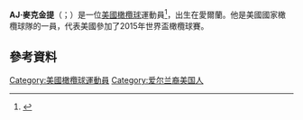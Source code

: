 {{blpsources|time=2015-11-21T16:42:58+00:00}}
{{expand|time=2015-11-21T16:42:58+00:00}}
'''AJ·麥克金提'''（{{lang-en|AJ MacGinty}}；{{bd|1990年|2月26日}}）是一位[[美國|美國]][[橄欖球|橄欖球]]運動員<ref>{{cite web|title=Dublin native MacGinty makes USA debut at out-half against Samoa|url=http://www.the42.ie/aj-macginty-usa-debut-dublin-blackrock-2226311-Jul2015/|website=The42|accessdate=1 September 2015|archive-date=2015-12-07|archive-url=https://web.archive.org/web/20151207155225/http://www.the42.ie/aj-macginty-usa-debut-dublin-blackrock-2226311-Jul2015/|dead-url=no}}</ref>，出生在愛爾蘭。他是美國國家橄欖球隊的一員，代表美國參加了2015年世界盃橄欖球賽。
==參考資料==
{{Reflist}}
[[Category:美國橄欖球運動員|Category:美國橄欖球運動員]]
[[Category:爱尔兰裔美国人|Category:爱尔兰裔美国人]]